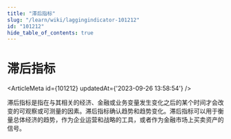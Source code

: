 ```yaml
---
title: "滞后指标"
slug: "/learn/wiki/laggingindicator-101212"
id: "101212"
hide_table_of_contents: true
---
```



# 滞后指标

<ArticleMeta id={101212} updatedAt={'2023-09-26 13:58:54'} />
<div className='border-solid border-b border-t-0 my-4 border-[var(--ifm-color-gray-300)]' />

滞后指标是指在与其相关的经济、金融或业务变量发生变化之后的某个时间才会改变的可观察或可测量的因素。滞后指标确认趋势和趋势变化。滞后指标可以用于衡量总体经济的趋势，作为企业运营和战略的工具，或者作为金融市场上买卖资产的信号。
